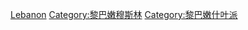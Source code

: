 [[Category:各国什叶派穆斯林|Lebanon]]
[[Category:黎巴嫩穆斯林|Category:黎巴嫩穆斯林]]
[[Category:黎巴嫩什叶派|Category:黎巴嫩什叶派]]